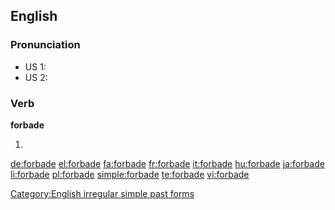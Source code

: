 ==English==

===Pronunciation===
* US 1: {{IPA|/ˌfoɹˈbæd/}}
* US 2: {{IPA|/ˌfoɻˈbeɪd/}}
*: {{audio|en-us-forbade.ogg|Audio (US)}}
*: {{rhymes|eɪd}}

===Verb===
'''forbade'''
# {{simple past of|forbid}}

[[Category:English irregular simple past forms]]

[[de:forbade]]
[[el:forbade]]
[[fa:forbade]]
[[fr:forbade]]
[[it:forbade]]
[[hu:forbade]]
[[ja:forbade]]
[[li:forbade]]
[[pl:forbade]]
[[simple:forbade]]
[[te:forbade]]
[[vi:forbade]]